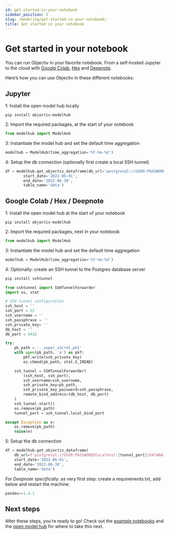 ```yaml
---
id: get-started-in-your-notebook
sidebar_position: 5
slug: /modeling/get-started-in-your-notebook/
title: Get started in your notebook
---
```


# Get started in your notebook

You can run Objectiv in your favorite notebook. From a self-hosted Jupyter to the cloud with
[Google Colab](https://colab.research.google.com/), [Hex](https://hex.tech/) and
[Deepnote](https://deepnote.com).

Here’s how you can use Objectiv in these different notebooks:

## Jupyter

1: Install the open model hub locally

```console
pip install objectiv-modelhub
```

2: Import the required packages, at the start of your notebook

```python
from modelhub import ModelHub
```

3: Instantiate the model hub and set the default time aggregation

```python
modelhub = ModelHub(time_aggregation='%Y-%m-%d')
```

4: Setup the db connection (optionally first create a local SSH tunnel)

```python
df = modelhub.get_objectiv_dataframe(db_url='postgresql://USER:PASSWORD@HOST:PORT/DATABASE',
        start_date='2022-06-01',
        end_date='2022-06-30',
        table_name='data')
```

## Google Colab / Hex / Deepnote

1: Install the open model hub at the start of your notebook

```console
pip install objectiv-modelhub
```

2: Import the required packages, next in your notebook

```python
from modelhub import ModelHub
```

3: Instantiate the model hub and set the default time aggregation

```python
modelhub = ModelHub(time_aggregation='%Y-%m-%d')
```

4: Optionally: create an SSH tunnel to the Postgres database server

```python
pip install sshtunnel
```

```python
from sshtunnel import SSHTunnelForwarder
import os, stat

# SSH tunnel configuration
ssh_host = ''
ssh_port = 22
ssh_username = ''
ssh_passphrase = ''
ssh_private_key= ''
db_host = ''
db_port = 5432

try:
    pk_path = '._super_s3cret_pk1'
    with open(pk_path, 'a') as pkf:
        pkf.write(ssh_private_key)
        os.chmod(pk_path, stat.S_IREAD)

    ssh_tunnel = SSHTunnelForwarder(
        (ssh_host, ssh_port),
        ssh_username=ssh_username,
        ssh_private_key=pk_path,
        ssh_private_key_password=ssh_passphrase,
        remote_bind_address=(db_host, db_port)
    )
    ssh_tunnel.start()
    os.remove(pk_path)
    tunnel_port = ssh_tunnel.local_bind_port

except Exception as e:
    os.remove(pk_path)
    raise(e)
```

5: Setup the db connection

```python
df = modelhub.get_objectiv_dataframe(
    db_url=f'postgresql://USER:PASSWORD@localhost:{tunnel_port}/DATABASE',
    start_date='2022-06-01',
    end_date='2022-06-30',
    table_name='data')
```

*For Deepnote specifically:*
as very first step: create a requirements.txt, add below and restart the machine:

```python
pandas==1.4.1
```

## Next steps

After these steps, you’re ready to go! Check out the [example notebooks](/modeling/index.mdx) and the
[open model hub](/modeling/open-model-hub/index.mdx) for where to take this next.
